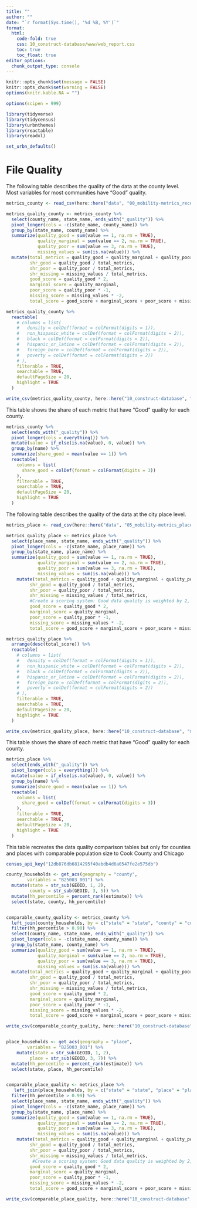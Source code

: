```yaml
---
title: ""
author: ""
date: "`r format(Sys.time(), '%d %B, %Y')`"
format:
  html:
    code-fold: true
    css: 10_construct-database/www/web_report.css
    toc: true
    toc_float: true
editor_options: 
  chunk_output_type: console
---
```


```r
knitr::opts_chunk$set(message = FALSE)
knitr::opts_chunk$set(warning = FALSE)
options(knitr.kable.NA = "")

```

```r
options(scipen = 999)

library(tidyverse)
library(tidycensus)
library(urbnthemes)
library(reactable)
library(readxl)

set_urbn_defaults()

```

# File Quality

The following table describes the quality of the data at the county level. Most variables for most communities have "Good" quality.

```r
metrics_county <- read_csv(here::here("data", "00_mobility-metrics_recent.csv"))

metrics_quality_county <- metrics_county %>%
  select(county_name, state_name, ends_with("_quality")) %>%
  pivot_longer(cols = -c(state_name, county_name)) %>%
  group_by(state_name, county_name) %>%
  summarize(quality_good = sum(value == 1, na.rm = TRUE),
            quality_marginal = sum(value == 2, na.rm = TRUE),
            quality_poor = sum(value == 3, na.rm = TRUE),
            missing_values = sum(is.na(value))) %>% 
  mutate(total_metrics = quality_good + quality_marginal + quality_poor + missing_values,
         shr_good = quality_good / total_metrics,
         shr_poor = quality_poor / total_metrics,
         shr_missing = missing_values / total_metrics,
         good_score = quality_good * 2,
         marginal_score = quality_marginal,
         poor_score = quality_poor * -1,
         missing_score = missing_values * -2,
         total_score = good_score + marginal_score + poor_score + missing_score) 

metrics_quality_county %>%
  reactable(
    # columns = list(
    #   density = colDef(format = colFormat(digits = 1)),
    #   non_hispanic_white = colDef(format = colFormat(digits = 2)),
    #   black = colDef(format = colFormat(digits = 2)),
    #   hispanic_or_latino = colDef(format = colFormat(digits = 2)),
    #   foreign_born = colDef(format = colFormat(digits = 2)),
    #   poverty = colDef(format = colFormat(digits = 2))
    # ),
    filterable = TRUE,
    searchable = TRUE,
    defaultPageSize = 20,
    highlight = TRUE
  )

write_csv(metrics_quality_county, here::here("10_construct-database", "mobility-metrics-quality-county.csv"))

```

This table shows the share of each metric that have "Good" quality for each county.

```r
metrics_county %>%
  select(ends_with("_quality")) %>%
  pivot_longer(cols = everything()) %>%
  mutate(value = if_else(is.na(value), 0, value)) %>%
  group_by(name) %>%
  summarize(share_good = mean(value == 1)) %>%
  reactable(
    columns = list(
      share_good = colDef(format = colFormat(digits = 3))
    ),
    filterable = TRUE,
    searchable = TRUE,
    defaultPageSize = 20,
    highlight = TRUE
  )

```


The following table describes the quality of the data at the city place level.

```r
metrics_place <- read_csv(here::here("data", "05_mobility-metrics_place_recent.csv"))

metrics_quality_place <- metrics_place %>%
  select(place_name, state_name, ends_with("_quality")) %>%
  pivot_longer(cols = -c(state_name, place_name)) %>%
  group_by(state_name, place_name) %>%
  summarize(quality_good = sum(value == 1, na.rm = TRUE),
            quality_marginal = sum(value == 2, na.rm = TRUE),
            quality_poor = sum(value == 3, na.rm = TRUE),
            missing_values = sum(is.na(value))) %>% 
    mutate(total_metrics = quality_good + quality_marginal + quality_poor + missing_values,
         shr_good = quality_good / total_metrics,
         shr_poor = quality_poor / total_metrics,
         shr_missing = missing_values / total_metrics,
         #Create a scoring system: Good data quality is weighted by 2, marginal by 1, poor by -1 and missing by -2
         good_score = quality_good * 2,
         marginal_score = quality_marginal,
         poor_score = quality_poor * -1,
         missing_score = missing_values * -2,
         total_score = good_score + marginal_score + poor_score + missing_score) 

metrics_quality_place %>%
  arrange(desc(total_score)) %>% 
  reactable(
    # columns = list(
    #   density = colDef(format = colFormat(digits = 1)),
    #   non_hispanic_white = colDef(format = colFormat(digits = 2)),
    #   black = colDef(format = colFormat(digits = 2)),
    #   hispanic_or_latino = colDef(format = colFormat(digits = 2)),
    #   foreign_born = colDef(format = colFormat(digits = 2)),
    #   poverty = colDef(format = colFormat(digits = 2))
    # ),
    filterable = TRUE,
    searchable = TRUE,
    defaultPageSize = 20,
    highlight = TRUE
  )

write_csv(metrics_quality_place, here::here("10_construct-database", "mobility-metrics-quality-place.csv"))

```

This table shows the share of each metric that have "Good" quality for each county.

```r
metrics_place %>%
  select(ends_with("_quality")) %>%
  pivot_longer(cols = everything()) %>%
  mutate(value = if_else(is.na(value), 0, value)) %>%
  group_by(name) %>%
  summarize(share_good = mean(value == 1)) %>%
  reactable(
    columns = list(
      share_good = colDef(format = colFormat(digits = 3))
    ),
    filterable = TRUE,
    searchable = TRUE,
    defaultPageSize = 20,
    highlight = TRUE
  )

```

This table recreates the data quality comparison tables but only for counties and places with comparable population size to Cook County and Chicago 
```r

census_api_key("12db876db6814295f40abdb4d6a0547fe2e575db")

county_households <- get_acs(geography = "county",
        variables = "B25003_001") %>% 
  mutate(state = str_sub(GEOID, 1, 2),
         county = str_sub(GEOID, 3, 5)) %>% 
  mutate(hh_percentile = percent_rank(estimate)) %>% 
  select(state, county, hh_percentile) 


comparable_county_quality <- metrics_county %>% 
  left_join(county_households, by = c("state" = "state", "county" = "county")) %>% 
  filter(hh_percentile > 0.90) %>% 
  select(county_name, state_name, ends_with("_quality")) %>%
  pivot_longer(cols = -c(state_name, county_name)) %>%
  group_by(state_name, county_name) %>%
  summarize(quality_good = sum(value == 1, na.rm = TRUE),
            quality_marginal = sum(value == 2, na.rm = TRUE),
            quality_poor = sum(value == 3, na.rm = TRUE),
            missing_values = sum(is.na(value))) %>% 
  mutate(total_metrics = quality_good + quality_marginal + quality_poor + missing_values,
         shr_good = quality_good / total_metrics,
         shr_poor = quality_poor / total_metrics,
         shr_missing = missing_values / total_metrics,
         good_score = quality_good * 2,
         marginal_score = quality_marginal,
         poor_score = quality_poor * -1,
         missing_score = missing_values * -2,
         total_score = good_score + marginal_score + poor_score + missing_score) 

write_csv(comparable_county_quality, here::here("10_construct-database", "mobility-metrics-quality-county-comp.csv"))


place_households <- get_acs(geography = "place",
        variables = "B25003_001") %>% 
    mutate(state = str_sub(GEOID, 1, 2),
         place = str_sub(GEOID, 3, 7)) %>% 
  mutate(hh_percentile = percent_rank(estimate)) %>% 
  select(state, place, hh_percentile) 


comparable_place_quality <- metrics_place %>%
   left_join(place_households, by = c("state" = "state", "place" = "place")) %>% 
  filter(hh_percentile > 0.99) %>% 
  select(place_name, state_name, ends_with("_quality")) %>%
  pivot_longer(cols = -c(state_name, place_name)) %>%
  group_by(state_name, place_name) %>%
  summarize(quality_good = sum(value == 1, na.rm = TRUE),
            quality_marginal = sum(value == 2, na.rm = TRUE),
            quality_poor = sum(value == 3, na.rm = TRUE),
            missing_values = sum(is.na(value))) %>% 
    mutate(total_metrics = quality_good + quality_marginal + quality_poor + missing_values,
         shr_good = quality_good / total_metrics,
         shr_poor = quality_poor / total_metrics,
         shr_missing = missing_values / total_metrics,
          #Create a scoring system: Good data quality is weighted by 2, marginal by 1, poor by -1 and missing by -2
         good_score = quality_good * 2,
         marginal_score = quality_marginal,
         poor_score = quality_poor * -1,
         missing_score = missing_values * -2,
         total_score = good_score + marginal_score + poor_score + missing_score) 

write_csv(comparable_place_quality, here::here("10_construct-database", "mobility-metrics-quality-place-comp.csv"))

```

